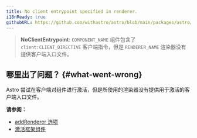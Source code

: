 ```yaml
---
title: No client entrypoint specified in renderer.
i18nReady: true
githubURL: https://github.com/withastro/astro/blob/main/packages/astro/src/core/errors/errors-data.ts
---
```


> **NoClientEntrypoint**: `COMPONENT_NAME` 组件包含了 `client:CLIENT_DIRECTIVE` 客户端指令，但是 `RENDERER_NAME` 渲染器没有提供客户端入口文件。


## 哪里出了问题？ \{#what-went-wrong\}
Astro 尝试在客户端对组件进行激活，但是所使用的渲染器没有提供用于激活的客户端入口文件。

**请参阅：**
-  [addRenderer 选项](/zh-cn/reference/integrations-reference/#addrenderer-option)
-  [激活框架组件](/zh-cn/guides/framework-components/#hydrating-interactive-components)
